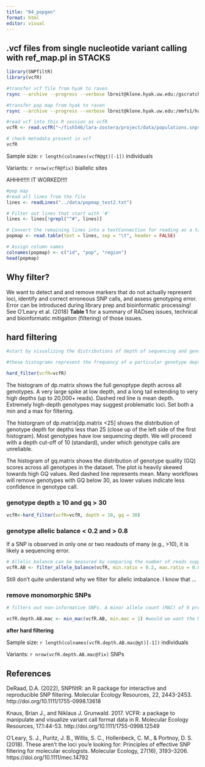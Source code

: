 ```yaml
---
title: "04_popgen"
format: html
editor: visual
---
```


## .vcf files from single nucleotide variant calling with ref_map.pl in STACKS

```r
library(SNPfiltR)
library(vcfR)
```

```bash
#transfer vcf file from hyak to raven
rsync --archive --progress --verbose lbreit@klone.hyak.uw.edu:/gscratch/scrubbed/lbreit/fish546/REFMAP/test2/populations.snps.vcf ../data

#transfer pop map from hyak to raven
rsync --archive --progress --verbose lbreit@klone.hyak.uw.edu:/mmfs1/home/lbreit/fish546/popmap_test2.txt ../data
```

```r
#read vcf into this R session as vcfR 
vcfR <- read.vcfR("~/fish546/lara-zostera/project/data/populations.snps.vcf")

# check metadata present in vcf
vcfR
```

Sample size: `r length(colnames(vcfR@gt)[-1])` individuals  

Variants: `r nrow(vcfR@fix)` biallelic sites 

AHHH!!!!! IT WORKED!!!!

```r
#pop map
#read all lines from the file
lines <- readLines("../data/popmap_test2.txt")

# Filter out lines that start with '#'
lines <- lines[!grepl("^#", lines)]

# Convert the remaining lines into a textConnection for reading as a table
popmap <- read.table(text = lines, sep = "\t", header = FALSE)

# Assign column names
colnames(popmap) <- c("id", "pop", "region")
head(popmap)
```

## Why filter?

We want to detect and and remove markers that do not actually represent loci, identify and correct erroneous SNP calls, and assess genotyping error. Error can be introduced during library prep and bioinformatic processing! See O'Leary et al. (2018) **Table 1** for a summary of RADseq issues, technical and bioinformatic mitigation (filtering) of those issues.

## hard filtering

```r
#start by visualizing the distributions of depth of sequencing and genotype quality among called genotypes

#these histograms represent the frequency of a particular genotype depth (DP) or genotype quality (GQ) value summed over every sample at every SNP position in the dataset

hard_filter(vcfR=vcfR)
```
The histogram of dp.matrix shows the full genoptype depth across all genotypes. A very large spike at low depth, and a long tail extending to very high depths (up to 20,000+ reads). Dashed red line is mean depth. Extremely high-depth genotypes may suggest problematic loci. Set both a min and a max for filtering.

The historgram of dp.matrix[dp.matrix <25] shows the distribution of genotype depth for depths less than 25 (close up of the left side of the first histogram). Most genotypes have low sequencing depth. We will proceed with a depth cut-off of 10 (standard), under which genotype calls are unreliable.

The histogram of gq.matrix shows the distribution of genotype quality (GQ) scores across all genotypes in the dataset. The plot is heavily skewed towards high GQ values. Red dashed line represents mean. Many workflows will remove genotypes with GQ below 30, as lower values indicate less confidence in genotype call.

### genotype depth ≥ 10 and gq > 30

```r
vcfR<-hard_filter(vcfR=vcfR, depth = 10, gq = 30)
```

### genotype allelic balance < 0.2 and > 0.8

If a SNP is observed in only one or two readouts of many (e.g., >10), it is likely a sequencing error.

```r
# Allelic balance can be measured by comparing the number of reads supporting each allele at a specific locus. 
vcfR.AB <- filter_allele_balance(vcfR, min.ratio = 0.2, max.ratio = 0.8)
```
Still don't quite understand why we filter for allelic imbalance. I know that ...

### remove monomorphic SNPs
```r
# filters out non-informative SNPs. A minor allele count (MAC) of 0 provides no genetic variation for analysis

vcfR.depth.AB.mac <- min_mac(vcfR.AB, min.mac = 1) #would we want the MAC threshold to be higher to reduce false positives?
```
**after hard filtering**


Sample size: `r length(colnames(vcfR.depth.AB.mac@gt)[-1])` individuals  

Variants: `r nrow(vcfR.depth.AB.mac@fix)` SNPs      


## References

DeRaad, D.A. (2022), SNPfiltR: an R package for interactive and reproducible SNP filtering. Molecular Ecology Resources, 22, 2443-2453. http://doi.org/10.1111/1755-0998.13618 

Knaus, Brian J., and Niklaus J. Grunwald. 2017. VCFR: a package to manipulate and visualize variant call format data in R. Molecular Ecology Resources, 17.1:44-53. http://doi.org/10.1111/1755-0998.12549

O’Leary, S. J., Puritz, J. B., Willis, S. C., Hollenbeck, C. M., & Portnoy, D. S. (2018). These aren’t the loci you’e looking for: Principles of effective SNP filtering for molecular ecologists. Molecular Ecology, 27(16), 3193–3206. https://doi.org/10.1111/mec.14792

